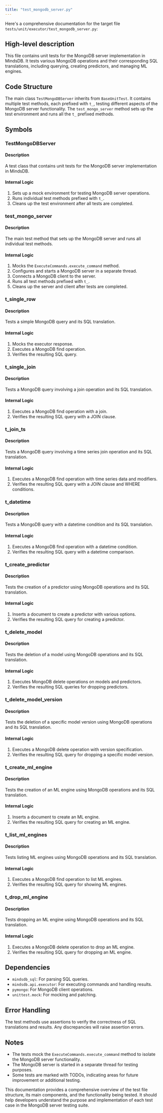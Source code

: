 ```yaml
---
title: "test_mongodb_server.py"
---
```


Here's a comprehensive documentation for the target file `tests/unit/executor/test_mongodb_server.py`:

## High-level description
This file contains unit tests for the MongoDB server implementation in MindsDB. It tests various MongoDB operations and their corresponding SQL translations, including querying, creating predictors, and managing ML engines.

## Code Structure
The main class `TestMongoDBServer` inherits from `BaseUnitTest`. It contains multiple test methods, each prefixed with `t_`, testing different aspects of the MongoDB server functionality. The `test_mongo_server` method sets up the test environment and runs all the `t_` prefixed methods.

## Symbols

### TestMongoDBServer
#### Description
A test class that contains unit tests for the MongoDB server implementation in MindsDB.

#### Internal Logic
1. Sets up a mock environment for testing MongoDB server operations.
2. Runs individual test methods prefixed with `t_`.
3. Cleans up the test environment after all tests are completed.

### test_mongo_server
#### Description
The main test method that sets up the MongoDB server and runs all individual test methods.

#### Internal Logic
1. Mocks the `ExecuteCommands.execute_command` method.
2. Configures and starts a MongoDB server in a separate thread.
3. Connects a MongoDB client to the server.
4. Runs all test methods prefixed with `t_`.
5. Cleans up the server and client after tests are completed.

### t_single_row
#### Description
Tests a simple MongoDB query and its SQL translation.

#### Internal Logic
1. Mocks the executor response.
2. Executes a MongoDB find operation.
3. Verifies the resulting SQL query.

### t_single_join
#### Description
Tests a MongoDB query involving a join operation and its SQL translation.

#### Internal Logic
1. Executes a MongoDB find operation with a join.
2. Verifies the resulting SQL query with a JOIN clause.

### t_join_ts
#### Description
Tests a MongoDB query involving a time series join operation and its SQL translation.

#### Internal Logic
1. Executes a MongoDB find operation with time series data and modifiers.
2. Verifies the resulting SQL query with a JOIN clause and WHERE conditions.

### t_datetime
#### Description
Tests a MongoDB query with a datetime condition and its SQL translation.

#### Internal Logic
1. Executes a MongoDB find operation with a datetime condition.
2. Verifies the resulting SQL query with a datetime comparison.

### t_create_predictor
#### Description
Tests the creation of a predictor using MongoDB operations and its SQL translation.

#### Internal Logic
1. Inserts a document to create a predictor with various options.
2. Verifies the resulting SQL query for creating a predictor.

### t_delete_model
#### Description
Tests the deletion of a model using MongoDB operations and its SQL translation.

#### Internal Logic
1. Executes MongoDB delete operations on models and predictors.
2. Verifies the resulting SQL queries for dropping predictors.

### t_delete_model_version
#### Description
Tests the deletion of a specific model version using MongoDB operations and its SQL translation.

#### Internal Logic
1. Executes a MongoDB delete operation with version specification.
2. Verifies the resulting SQL query for dropping a specific model version.

### t_create_ml_engine
#### Description
Tests the creation of an ML engine using MongoDB operations and its SQL translation.

#### Internal Logic
1. Inserts a document to create an ML engine.
2. Verifies the resulting SQL query for creating an ML engine.

### t_list_ml_engines
#### Description
Tests listing ML engines using MongoDB operations and its SQL translation.

#### Internal Logic
1. Executes a MongoDB find operation to list ML engines.
2. Verifies the resulting SQL query for showing ML engines.

### t_drop_ml_engine
#### Description
Tests dropping an ML engine using MongoDB operations and its SQL translation.

#### Internal Logic
1. Executes a MongoDB delete operation to drop an ML engine.
2. Verifies the resulting SQL query for dropping an ML engine.

## Dependencies
- `mindsdb_sql`: For parsing SQL queries.
- `mindsdb.api.executor`: For executing commands and handling results.
- `pymongo`: For MongoDB client operations.
- `unittest.mock`: For mocking and patching.

## Error Handling
The test methods use assertions to verify the correctness of SQL translations and results. Any discrepancies will raise assertion errors.

## Notes
- The tests mock the `ExecuteCommands.execute_command` method to isolate the MongoDB server functionality.
- The MongoDB server is started in a separate thread for testing purposes.
- Some tests are marked with TODOs, indicating areas for future improvement or additional testing.

This documentation provides a comprehensive overview of the test file structure, its main components, and the functionality being tested. It should help developers understand the purpose and implementation of each test case in the MongoDB server testing suite.